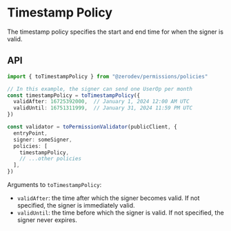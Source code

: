 # Timestamp Policy

The timestamp policy specifies the start and end time for when the signer is valid.

## API

```ts
import { toTimestampPolicy } from "@zerodev/permissions/policies"

// In this example, the signer can send one UserOp per month
const timestampPolicy = toTimestampPolicy({
  validAfter: 16725392000,  // January 1, 2024 12:00 AM UTC
  validUntil: 16751311999,  // January 31, 2024 11:59 PM UTC
})

const validator = toPermissionValidator(publicClient, {
  entryPoint,
  signer: someSigner,
  policies: [
    timestampPolicy,
    // ...other policies
  ],
})
```

Arguments to `toTimestampPolicy`:

- `validAfter`: the time after which the signer becomes valid.  If not specified, the signer is immediately valid.
- `validUntil`: the time before which the signer is valid.  If not specified, the signer never expires.
